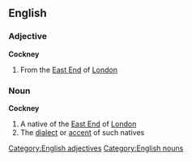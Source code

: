 ==English==
{{wikipedia}}
===Adjective===
'''Cockney'''
# From the [[East End]] of [[London]]

===Noun===
'''Cockney'''
# A native of the [[East End]] of [[London]]
# The [[dialect]] or [[accent]] of such natives
[[Category:English adjectives]]
[[Category:English nouns]]